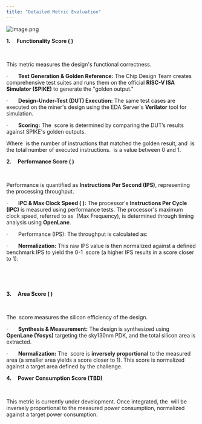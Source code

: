 ```yaml
---
title: "Detailed Metric Evaluation"
---
```



![image.png](/images/image.png)

**1.     Functionality Score ( )**

 

This metric measures the design's functional correctness.

·       **Test Generation & Golden Reference:** The Chip Design Team creates comprehensive test suites and runs them on the official **RISC-V ISA Simulator (SPIKE)** to generate the "golden output."

·       **Design-Under-Test (DUT) Execution:** The same test cases are executed on the miner's design using the EDA Server's **Verilator** tool for simulation.

·       **Scoring:** The  score is determined by comparing the DUT’s results against SPIKE's golden outputs.

Where  is the number of instructions that matched the golden result, and  is the total number of executed instructions.  is a value between 0 and 1.

**2.     Performance Score ( )**

 

Performance is quantified as **Instructions Per Second (IPS)**, representing the processing throughput.

·       **IPC & Max Clock Speed ( ):** The processor's **Instructions Per Cycle (IPC)** is measured using performance tests. The processor's maximum clock speed, referred to as  (Max Frequency), is determined through timing analysis using **OpenLane**.

·       Performance (IPS): The throughput is calculated as:

·       **Normalization:** This raw IPS value is then normalized against a defined benchmark IPS to yield the 0-1  score (a higher IPS results in a score closer to 1).

 

 

**3.     Area Score ( )**

 

The  score measures the silicon efficiency of the design.

·       **Synthesis & Measurement:** The design is synthesized using **OpenLane (Yosys)** targeting the sky130nm PDK, and the total silicon area is extracted.

·       **Normalization:** The  score is **inversely proportional** to the measured area (a smaller area yields a score closer to 1). This score is normalized against a target area defined by the challenge.

**4.     Power Consumption Score (TBD)**

 

This metric is currently under development. Once integrated, the  will be inversely proportional to the measured power consumption, normalized against a target power consumption.
